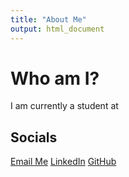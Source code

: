 ```yaml
---
title: "About Me"
output: html_document
---
```


# Who am I?
I am currently a student at 

## Socials
[Email Me](mailto:philbertcychan@gmail.com)
[LinkedIn](https://www.linkedin.com/in/philbert-chan/)
[GitHub](https://github.com/Philbertcychan)
